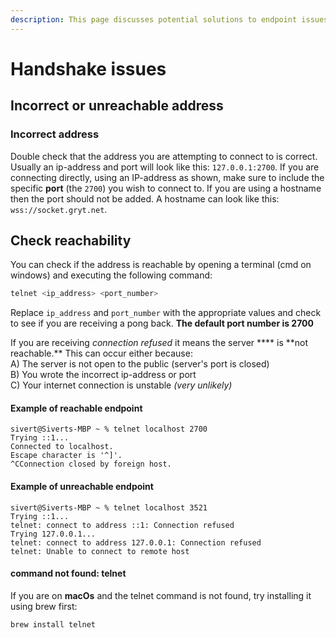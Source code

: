 ```yaml
---
description: This page discusses potential solutions to endpoint issues
---
```


# Handshake issues

## Incorrect or unreachable address

### Incorrect address

Double check that the address you are attempting to connect to is correct. Usually an ip-address and port will look like this: `127.0.0.1:2700`. If you are connecting directly, using an IP-address as shown, make sure to include the specific **port** (the `2700`) you wish to connect to. If you are using a hostname then the port should not be added. A hostname can look like this: `wss://socket.gryt.net`.

## Check reachability

You can check if the address is reachable by opening a terminal (cmd on windows) and executing the following command:

```bash
telnet <ip_address> <port_number>
```

Replace `ip_address` and `port_number` with the appropriate values and check to see if you are receiving a pong back. **The default port number is 2700**

If you are receiving _connection refused_ it means the server \***\* is **not reachable.\*\* This can occur either because:\
A) The server is not open to the public (server's port is closed)\
B) You wrote the incorrect ip-address or port\
C) Your internet connection is unstable _(very unlikely)_

#### Example of <span className="text-green-400">reachable</span> endpoint

```
sivert@Siverts-MBP ~ % telnet localhost 2700
Trying ::1...
Connected to localhost.
Escape character is '^]'.
^CConnection closed by foreign host.
```

#### Example of <span className="text-red-400">unreachable</span> endpoint

```
sivert@Siverts-MBP ~ % telnet localhost 3521
Trying ::1...
telnet: connect to address ::1: Connection refused
Trying 127.0.0.1...
telnet: connect to address 127.0.0.1: Connection refused
telnet: Unable to connect to remote host
```

#### command not found: telnet

If you are on **macOs** and the telnet command is not found, try installing it using brew first:

```bash
brew install telnet
```
